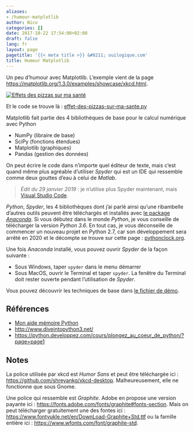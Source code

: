 ```yaml
---
aliases:
- /humour-matplotlib
author: Nico
categories: []
date: 2017-10-22 17:54:00+02:00
draft: false
lang: fr
layout: page
pagetitle: '{{< meta title >}} &#8211; ouilogique.com'
title: Humour Matplotlib
---
```


Un peu d’humour avec Matplotlib. L’exemple vient de la page <https://matplotlib.org/1.3.0/examples/showcase/xkcd.html>.

[![Effets des pizzas sur ma santé][img_1]][img_1]

[img_1]: ./images/effet-des-pizzas-sur-ma-sante.png

Et le code se trouve là : [effet-des-pizzas-sur-ma-sante.py][effet-des-pizzas-sur-ma-sante]

Matplotlib fait partie des 4 bibliothèques de base pour le calcul numérique avec Python

-   NumPy (libraire de base)
-   SciPy (fonctions étendues)
-   Matplotlib (graphiques)
-   Pandas (gestion des données)

On peut écrire le code dans n’importe quel éditeur de texte, mais c’est quand même plus agréable d’utiliser _Spyder_ qui est un IDE qui ressemble comme deux gouttes d’eau à celui de _Matlab_.

> *Édit du 29 janvier 2019* : je n’utilise plus Spyder maintenant, mais [Visual Studio Code](https://code.visualstudio.com/).

_Python_, _Spyder_, les 4 bibliothèques dont j’ai parlé ainsi qu’une ribambelle d’autres outils peuvent être téléchargés et installés avec [le package _Anaconda_](https://www.anaconda.com/download/). Si vous débutez dans le monde _Python_, je vous conseille de télécharger la version _Python 3.6_. En tout cas, je vous déconseille de commencer un nouveau projet en Python 2.7, car son développement sera arrêté en 2020 et le décompte se trouve sur cette page : [pythonclock.org](https://pythonclock.org/).

Une fois _Anaconda_ installé, vous pouvez ouvrir _Spyder_ de la façon suivante :

-   Sous Windows, taper `spyder` dans le menu démarrer
-   Sous MacOS, ouvrir le Terminal et taper `spyder`. La fenêtre du Terminal doit rester ouverte pendant l’utilisation de _Spyder_.

Vous pouvez découvrir les techniques de base dans [le fichier de démo][demo].

## Références

-   [Mon aide mémoire Python](./docs/python_aide-memoire.py)
-   <http://www.diveintopython3.net/>
-   <https://python.developpez.com/cours/plongez_au_coeur_de_python/?page=page1>

[effet-des-pizzas-sur-ma-sante]: ./docs/effet-des-pizzas-sur-ma-sante.py
[demo]: ./docs/demo.py

## Notes

La police utilisée par xkcd est _Humor Sans_ et peut être téléchargée ici : <https://github.com/shreyankg/xkcd-desktop>. Malheureusement, elle ne fonctionne que sous Gnome.

Une police qui ressemble est _Graphite_. Adobe en propose une version payante ici : <https://fonts.adobe.com/fonts/graphite#fonts-section>. Mais on peut télécharger gratuitement une des fontes ici : <https://www.fontyukle.net/en/DownLoad-Graphite+Std.ttf> ou la famille entière ici : <https://www.wfonts.com/font/graphite-std>.
